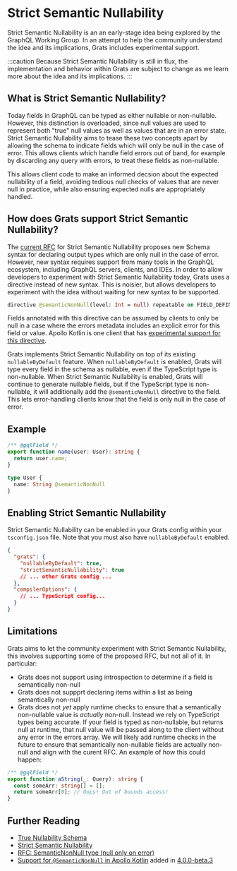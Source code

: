 # Strict Semantic Nullability

Strict Semantic Nullability is an an early-stage idea being explored by the GraphQL Working Group. In an attempt to help the community understand the idea and its implications, Grats includes experimental support.

:::caution
Because Strict Semantic Nullability is still in flux, the implementation and behavior within Grats are subject to change as we learn more about the idea and its implications.
:::

## What is Strict Semantic Nullability?

Today fields in GraphQL can be typed as either nullable or non-nullable. However, this distinction is overloaded, since null values are used to represent both "true" null values as well as values that are in an error state. Strict Semantic Nullability aims to tease these two concepts apart by allowing the schema to indicate fields which will only be null in the case of error. This allows clients which handle field errors out of band, for example by discarding any query with errors, to treat these fields as non-nullable.

This allows client code to make an informed decsion about the expected nullability of a field, avoiding tedious null checks of values that are never null in practice, while also ensuring expected nulls are appropriately handled.

## How does Grats support Strict Semantic Nullability?

The [current RFC](https://github.com/graphql/graphql-spec/pull/1065) for Strict Semantic Nullability proposes new Schema syntax for declaring output types which are only null in the case of error. However, new syntax requires support from many tools in the GraphQL ecosystem, including GraphQL servers, clients, and IDEs. In order to allow developers to experiment with Strict Semantic Nullability today, Grats uses a directive instead of new syntax. This is noisier, but allows developers to experiment with the idea without waiting for new syntax to be supported.

```graphql
directive @semanticNonNull(level: Int = null) repeatable on FIELD_DEFINITION
```

Fields annotated with this directive can be assumed by clients to only be null in a case where the errors metadata includes an explicit error for this field or value. Apollo Kotlin is one client that has [experimental support for this directive](https://www.apollographql.com/docs/kotlin/v4/advanced/nullability/#handle-semantic-non-null-with-semanticnonnull).

Grats implements Strict Semantic Nullability on top of its existing `nullableByDefault` feature. When `nullableByDefault` is enabled, Grats will type every field in the schema as nullable, even if the TypeScript type is non-nullable. When Strict Semantic Nullability is enabled, Grats will continue to generate nullable fields, but if the TypeScript type is non-nullable, it will additionally add the `@semanticNonNull` directive to the field. This lets error-handling clients know that the field is only null in the case of error.

## Example

```typescript
/** @gqlField */
export function name(user: User): string {
  return user.name;
}
```

```graphql
type User {
  name: String @semanticNonNull
}
```

## Enabling Strict Semantic Nullability

Strict Semantic Nullability can be enabled in your Grats config within your `tsconfig.json` file. Note that you must also have `nullableByDefault` enabled.

```json title="tsconfig.json"
{
  "grats": {
    "nullableByDefault": true,
    "strictSemanticNullability": true
    // ... other Grats config ...
  },
  "compilerOptions": {
    // ... TypeScript config...
  }
}
```

## Limitations

Grats aims to let the community experiment with Strict Semantic Nullability, this involves supporting some of the proposed RFC, but not all of it. In particular:

- Grats does not support using introspection to determine if a field is semantically non-null
- Grats does not suppprt declaring items within a list as being semantically non-null
- Grats does not _yet_ apply runtime checks to ensure that a semantically non-nullable value is _actually_ non-null. Instead we rely on TypeScript types being accurate. If your field is typed as non-nullable, but returns null at runtime, that null value will be passed along to the client without any error in the errors array. We will likely add runtime checks in the future to ensure that semantically non-nullable fields are actually non-null and align with the curent RFC. An example of how this could happen:

```typescript
/** @gqlField */
export function aString(_: Query): string {
  const someArr: string[] = [];
  return someArr[0]; // Oops! Out of bounds access!
}
```

## Further Reading

- [True Nullability Schema](https://github.com/graphql/graphql-wg/discussions/1394)
- [Strict Semantic Nullability](https://github.com/graphql/graphql-wg/discussions/1410)
- [RFC: SemanticNonNull type (null only on error)](https://github.com/graphql/graphql-spec/pull/1065)
- [Support for `@SemanticNonNull` in Apollo Kotlin](https://www.apollographql.com/docs/kotlin/v4/advanced/nullability/#handle-semantic-non-null-with-semanticnonnull) added in [4.0.0-beta.3](https://github.com/apollographql/apollo-kotlin/releases/tag/v4.0.0-beta.3)
